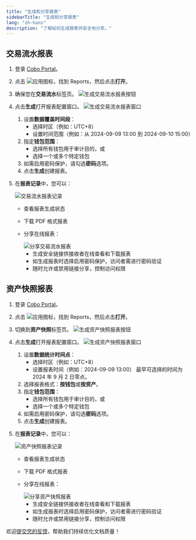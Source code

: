 ```yaml
---
title: "生成和分享报表"
sidebarTitle: "生成和分享报表"
lang: "zh-hans"
description: "了解如何生成报表并安全地分享。"
---
```


## 交易流水报表

1. 登录 [Cobo Portal](https://portal.cobo.com/login)。
2. 点击 <img src="/cn/images/portal-apps/reports/apps.svg" className="icon" alt="应用图标"/>，找到 Reports，然后点击**打开**。
3. 确保您在**交易流水**标签页。
    <img src="/cn/images/portal-apps/reports/generate-button-tr.png" className="full_screen" alt="生成交易流水报表按钮"/>
4. 点击**生成**打开报表配置窗口。
    <img src="/cn/images/portal-apps/reports/generate-tr.png" className="full_screen" alt="生成交易流水报表窗口"/>
    1. 设置**数据覆盖时间段**：
        - 选择时区（例如：UTC+8）
        - 设置时间范围（例如：从 2024-09-09 13:00 到 2024-09-10 15:00）
    2. 指定**钱包范围**：
        - 选择所有钱包用于审计目的，或
        - 选择一个或多个特定钱包
    3. 如需启用密码保护，请勾选**密码**选项。
    4. 点击**生成**创建报表。
5. 在**报表记录**中，您可以：

    <img src="/cn/images/portal-apps/reports/tr-logs.png" className="full_screen" alt="交易流水报表记录"/>

    - 查看报表生成状态
    - 下载 PDF 格式报表
    - 分享在线报表：

        <img src="/cn/images/portal-apps/reports/share-tr.png" className="full_screen" alt="分享交易流水报表"/>

        - 生成安全链接供接收者在线查看和下载报表
        - 如生成报表时选择启用密码保护，访问者需进行密码验证
        - 随时允许或禁用链接分享，控制访问权限

## 资产快照报表

1. 登录 [Cobo Portal](https://portal.cobo.com/login)。
2. 点击 <img src="/cn/images/portal-apps/reports/apps.svg" className="icon" alt="应用图标"/>，找到 Reports，然后点击**打开**。
3. 切换到**资产快照**标签页。
    <img src="/cn/images/portal-apps/reports/generate-button-ah.png" className="full_screen" alt="生成资产快照报表按钮"/>
4. 点击**生成**打开报表配置窗口。
    <img src="/cn/images/portal-apps/reports/generate-ah.png" className="full_screen" alt="生成资产快照报表窗口"/>
    1. 设置**数据统计时间点**：
        - 选择时区（例如：UTC+8）
        - 设置报表时间（例如：2024-09-09 13:00）
        <Info>最早可选择的时间为 2024 年 9 月 2 日零点。</Info>
    2. 选择报表格式：**按钱包**或**按资产**。
    3. 指定**钱包范围**：
        - 选择所有钱包用于审计目的，或
        - 选择一个或多个特定钱包
    4. 如需启用密码保护，请勾选**密码**选项。
    5. 点击**生成**创建报表。
5. 在**报表记录**中，您可以：

    <img src="/cn/images/portal-apps/reports/ah-logs.png" className="full_screen" alt="资产快照报表记录"/>

    - 查看报表生成状态
    - 下载 PDF 格式报表
    - 分享在线报表：

        <img src="/cn/images/portal-apps/reports/share-ah.png" className="full_screen" alt="分享资产快照报表"/>

        - 生成安全链接供接收者在线查看和下载报表
        - 如生成报表时选择启用密码保护，访问者需进行密码验证
        - 随时允许或禁用链接分享，控制访问权限

<Tip>欢迎[提交您的反馈](https://forms.zohopublic.com/cobo/form/DocumentFeedbackForm/formperma/QvLOhxJv1_JMsJ-1dleZ8Itb_7rzN-LtgvsDdxosoVI?referrername=manuals)，帮助我们持续优化文档质量！</Tip>